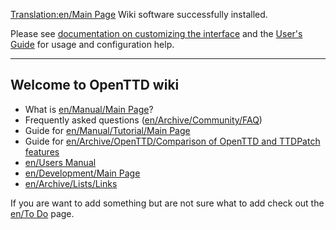 [[Translation:en/Main Page]]
Wiki software successfully installed.

Please see [http://meta.wikipedia.org/wiki/MediaWiki_i18n documentation on customizing the interface]
and the [http://meta.wikipedia.org/wiki/MediaWiki_User%27s_Guide User's Guide] for usage and configuration help.

----

== Welcome to OpenTTD wiki ==

* What is [[en/Manual/Main Page]]?
* Frequently asked questions ([[en/Archive/Community/FAQ]])
* Guide for [[en/Manual/Tutorial/Main Page]]
* Guide for [[en/Archive/OpenTTD/Comparison of OpenTTD and TTDPatch features]]
* [[en/Users Manual]]
* [[en/Development/Main Page]]
* [[en/Archive/Lists/Links]]

If you are want to add something but are not sure what to add check out the [[en/To Do]] page.